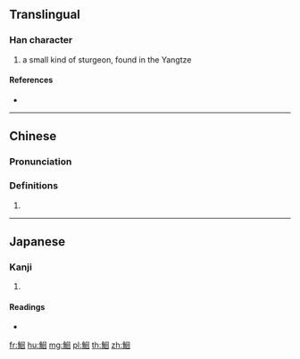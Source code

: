 {{character info/new}}
==Translingual==

===Han character===
{{Han char|rn=195|rad=魚|as=06|sn=17|four=|canj=NFWR|ids=⿰魚回}}

# a small kind of sturgeon, found in the Yangtze

====References====
* {{Han ref|kx=1470.101|dkj=46141|dj=2003.030|hdz=74686.150|uh=9BB0|ud=39856}}

----

==Chinese==
{{zh-forms|s=𫚔}}

===Pronunciation===
{{zh-pron
|m=huí
|c=
|h=pfs=
|md=
|mn=
|w=
|cat=
}}

===Definitions===
{{zh-hanzi}}

# {{rfdef|lang=zh}}

----

==Japanese==

===Kanji===
{{ja-kanji|grade=|rs=魚06}}

# {{defn|lang=ja|sort=魚06}}

====Readings====
* {{ja-readings|on=[[かい]] (kai), [[がい]] (gai)|kun=}}

[[fr:鮰]]
[[hu:鮰]]
[[mg:鮰]]
[[pl:鮰]]
[[th:鮰]]
[[zh:鮰]]